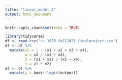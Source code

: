 ---
title: "linear_model_1"
output: html_document
---

```{r setup, include=FALSE}
knitr::opts_chunk$set(echo = TRUE)
```


```{r}
library(tidyverse)
df <- read.csv('cs_1675_fall2021_finalproject.csv')
df <- df %>% 
  mutate(x5 = 1 - (x1 + x2 + x3 + x4),
         w = x2 / (x3 + x4),
         z = (x1 + x2) / (x5 + x4),
         t = v1 * v2)
df <- df %>% 
  mutate(y = boot::logit(output))
```